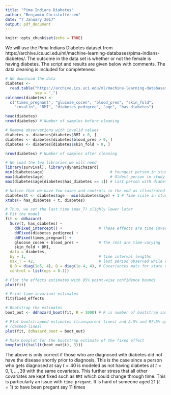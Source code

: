 ```yaml
---
title: "Pima Indians Diabetes"
author: "Benjamin Christoffersen"
date: "7 January 2017"
output: pdf_document
---
```


```r
knitr::opts_chunk$set(echo = TRUE)
```

We will use the Pima Indians Diabetes dataset from https://archive.ics.uci.edu/ml/machine-learning-databases/pima-indians-diabetes/. The outcome in the data set is whether or not the female is having diabetes. The script and results are given below with comments. The data cleaning is included for completeness

```r
# We download the data
diabetes <-
  read.table("https://archive.ics.uci.edu/ml/machine-learning-databases/pima-indians-diabetes/pima-indians-diabetes.data",
             sep = ",")
colnames(diabetes) <-
  c("times_pregnant", "glucose_cocen", "blood_pres", "skin_fold",
    "insulin", "BMI", "diabetes_pedigree", "age", "has_diabetes")

head(diabetes)
nrow(diabetes) # Number of samples before cleaning

# Remove observations with invalid values
diabetes <- diabetes[diabetes$BMI > 0, ]
diabetes <- diabetes[diabetes$blood_pres > 0, ]
diabetes <- diabetes[diabetes$skin_fold > 0, ]

nrow(diabetes) # Number of samples after cleaning

# We load the two libraries we will need
library(survival); library(dynamichazard)
min(diabetes$age)                             # Youngest person in study
max(diabetes$age)                             # Oldest person in study
max(diabetes$age[diabetes$has_diabetes == 1]) # Last person with diabetes

# Notice that we have few cases and controls in the end as illustrated below
diabetes$t <- diabetes$age - min(diabetes$age) + 1 # Time scale in study
xtabs(~ has_diabetes + t, diabetes)

# Thus, we set the last time (max_T) slighly lower later
# Fit the model
fit <- ddhazard(
  Surv(t, has_diabetes) ~
    ddFixed_intercept() +                # These effects are time invariant
    ddFixed(diabetes_pedigree) +
    ddFixed(times_pregnant) +
    glucose_cocen + blood_pres +         # The rest are time-varying
    skin_fold + BMI,
  data = diabetes,
  by = 1,                                # time interval lengths
  max_T = 42,                            # last period observed while estimating 
  Q_0 = diag(1e5, 4), Q = diag(1e-4, 4), # Covariances mats for state equation
  control = list(eps = 0.1))

# Plot the effects estimates with 95% point-wise confidence bounds
plot(fit)

# Print time-invariant estimates
fit$fixed_effects

# Bootstrap the estimates
boot_out <- ddhazard_boot(fit, R = 1000) # R is number of bootstrap samples

# Plot bootstrapped estimates (transparent lines) and 2.5% and 97.5% quantiles
# (dashed-lines)
plot(fit, ddhazard_boot = boot_out)

# Make boxplot for the bootstrap estimate of the fixed effect
boxplot(t(tail(t(boot_out$t), 3)))
```

The above is only correct if those who are diagnosed with diabetes did not have the disease shortly prior to diagnosis. This is the case since a person who gets diagnosed at say $t = 40$ is modeled as not having diabetes at $t = 0,1,...,39$ with the same covariates. This further stress that all other covariates are kept fixed such as `BMI` which could change through time. This is particularly an issue with `time_pregant`. It is hard of someone aged 21 ($t=1$) to have been pregant say 11 times

